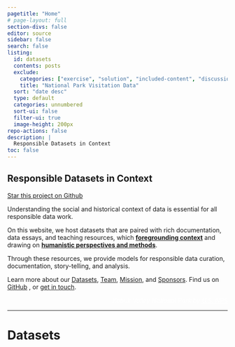 ```yaml
---
pagetitle: "Home"
# page-layout: full
section-divs: false
editor: source
sidebar: false
search: false
listing:
  id: datasets
  contents: posts
  exclude:
    categories: ["exercise", "solution", "included-content", "discussion", "activities"]
    title: "National Park Visitation Data"
  sort: "date desc"
  type: default
  categories: unnumbered 
  sort-ui: false
  filter-ui: true
  image-height: 200px
repo-actions: false
description: | 
  Responsible Datasets in Context
toc: false
---
```



::: {#hero-banner .column-screen}

:::: grid
:::: {.g-col-lg-8 .column-page}


::::: { .overlay .content  }

# Responsible Datasets in Context


```{=html}
<a class="github-button" href="https://github.com/melaniewalsh/responsible-datasets-in-context" data-icon="octicon-star" data-size="large" data-show-count="true" aria-label="Star this project on Github">Star this project on Github</a><script async defer src="https://buttons.github.io/buttons.js"></script>
```
Understanding the social and historical context of data is essential for all responsible data work. 

On this website, we host datasets that are paired with rich documentation, data essays, and teaching resources, which <span style="font-weight: 700 !important; text-decoration: underline;">foregrounding context</span> and drawing on <span style="font-weight: 700 !important; text-decoration: underline;">humanistic perspectives and methods</span>.

Through these resources, we provide models for responsible data curation, documentation, story-telling, and analysis.

<!-- We do so by:

* Digging into each dataset's **social and historical context.** 
* Investigating each dataset's **provenance, flaws, and limitations.**
* Hosting each dataset as an interactive, explorable data table.
* Pairing each dataset with teaching resources—such as **programming exercises**, **discussion questions**, and **activites.** -->

Learn more about our [Datasets](datasets.qmd), [Team](team.qmd), [Mission](mission.qmd), and [Sponsors](sponsors.qmd). Find us on [GitHub](https://github.com/melaniewalsh/responsible-datasets-in-context) <i class="bi bi-github" role="img">
</i>, or [get in touch](get-in-touch.qmd).
:::::


<!-- ![](images/responsible-logo.png){width=50%}

# 🚧 Website Under Construction  🚧 

This website is currently under construction. Stay tuned for announcements about its official publication.  -->

<figcaption style="text-align: right; font-style: italic; color: white;">Kobuk Valley National Park by <a style= "color: white !important;" href= "https://www.nps.gov/npgallery/AssetDetail/c555a78f-1dd8-b71c-0763-9b47d4eb8eaf">U.S. NPS</a></figcaption>

::::


::::



:::


<!-- 
By providing these contextual materials, we hope to promote the responsible use of these particular datasets for teaching and research in humanities and data science contexts. We also seek to promote the responsible use of data more broadly—whether in the classroom, industry, or the wider world—by underscoring the significance of context in all data-related work. -->


---

# Datasets

::: {#datasets}
:::